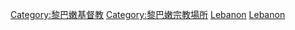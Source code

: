[[Category:黎巴嫩基督教|Category:黎巴嫩基督教]]
[[Category:黎巴嫩宗教場所|Category:黎巴嫩宗教場所]]
[[Category:亞洲教堂|Lebanon]]
[[Category:各国教堂|Lebanon]]